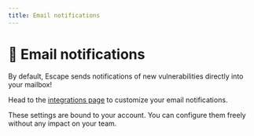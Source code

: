 ```yaml
---
title: Email notifications
---
```


# 📨 Email notifications

By default, Escape sends notifications of new vulnerabilities directly into your mailbox! 

Head to the [integrations page](https://app.escape.tech/integrations/) to customize your email notifications. 

These settings are bound to your account. You can configure them freely without any impact on your team.
